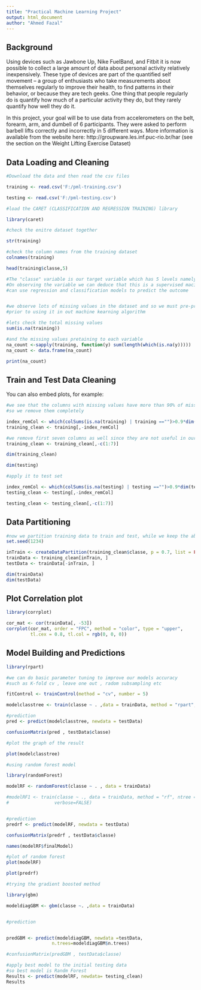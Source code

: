 ```yaml
---
title: "Practical Machine Learning Project"
output: html_document
author: "Ahmed Fazal"
---
```



## Background
       
Using devices such as Jawbone Up, Nike FuelBand, and Fitbit it is now possible to collect a large amount of data about personal activity relatively inexpensively. These type of devices are part of the quantified self movement – a group of enthusiasts who take measurements about themselves regularly to improve their health, to find patterns in their behavior, or because they are tech geeks. One thing that people regularly do is quantify how much of a particular activity they do, but they rarely quantify how well they do it.

In this project, your goal will be to use data from accelerometers on the belt, forearm, arm, and dumbell of 6 participants. They were asked to perform barbell lifts correctly and incorrectly in 5 different ways. More information is available from the website here: http://groupware.les.inf.puc-rio.br/har (see the section on the Weight Lifting Exercise Dataset)


## Data Loading and Cleaning


```r


#Download the data and then read the csv files

training <- read.csv('F:/pml-training.csv')

testing <- read.csv('F:/pml-testing.csv')

#load the CARET (CLASSIFICATION AND REGRESSION TRAINING) library

library(caret)

#check the enitre dataset together

str(training)

#check the column names from the training dataset
colnames(training)

head(training$classe,5)

```

```r
#The "classe" variable is our target variable which has 5 levels namely , A,B,C,D AND E
#On observing the variable we can deduce that this is a supervised macine problem and we
#can use regression and classification models to predict the outcome


#we observe lots of missing values in the dataset and so we must pre-process the data
#prior to using it in out machine kearning algorithm

#lets check the total missing values
sum(is.na(training))

#and the missing values pretaining to each variable
na_count <-sapply(training, function(y) sum(length(which(is.na(y)))))
na_count <- data.frame(na_count)

print(na_count)


```

## Train and Test Data Cleaning 

You can also embed plots, for example:

```r
#we see that the columns with missing values have more than 90% of missing values
#so we remove them completely

index_remCol <- which(colSums(is.na(training) | training =="")>0.9*dim(training)[1]) 
training_clean <- training[,-index_remCol]

#we remove first seven columns as well since they are not useful in our prediction
training_clean <- training_clean[,-c(1:7)]

dim(training_clean)

dim(testing)

#apply it to test set

index_remCol <- which(colSums(is.na(testing) | testing =="")>0.9*dim(testing)[1]) 
testing_clean <- testing[,-index_remCol]

testing_clean <- testing_clean[,-c(1:7)]
```
## Data Partitioning

```r
#now we partition training data to train and test, while we keep the above testing for validation
set.seed(1234) 

inTrain <- createDataPartition(training_clean$classe, p = 0.7, list = FALSE)
trainData <- training_clean[inTrain, ]
testData <- trainData[-inTrain, ]

dim(trainData)
dim(testData)

```


## Plot Correlation plot

```r
library(corrplot)

cor_mat <- cor(trainData[, -53])
corrplot(cor_mat, order = "FPC", method = "color", type = "upper", 
         tl.cex = 0.8, tl.col = rgb(0, 0, 0))

```


##  Model Building and Predictions
 
```r
library(rpart)

#we can do basic parameter tuning to improve our models accuracy
#such as K-fold cv , leave one out , radom subsampling etc

fitControl <- trainControl(method = "cv", number = 5)

modelclasstree <- train(classe ~ . ,data = trainData, method = "rpart", trControl = fitControl)

#prediction
pred <- predict(modelclasstree, newdata = testData)

confusionMatrix(pred , testData$classe)
```

```r
#plot the graph of the result

plot(modelclasstree)
```


```r
#using random forest model

library(randomForest)

modelRF <- randomForest(classe ~ . , data = trainData)

#modelRF1 <- train(classe ~ ., data = trainData, method = "rf", ntree = 50,
#                 verbose=FALSE)


#prediction
predrf <- predict(modelRF, newdata = testData)

confusionMatrix(predrf , testData$classe)

names(modelRF$finalModel)
```






















```r
#plot of random forest 
plot(modelRF)
```
```r
plot(predrf)
```


```r

#trying the gradient boosted method

library(gbm)

modeldiagGBM <- gbm(classe ~. ,data = trainData)


#prediction


predGBM <- predict(modeldiagGBM, newdata =testData, 
                 n.trees=modeldiagGBM$n.trees)

#confusionMatrix(predGBM , testData$classe)
```


```r
#apply best model to the initial testing data
#so best model is Randm Forest
Results <- predict(modelRF, newdata= testing_clean)
Results
```